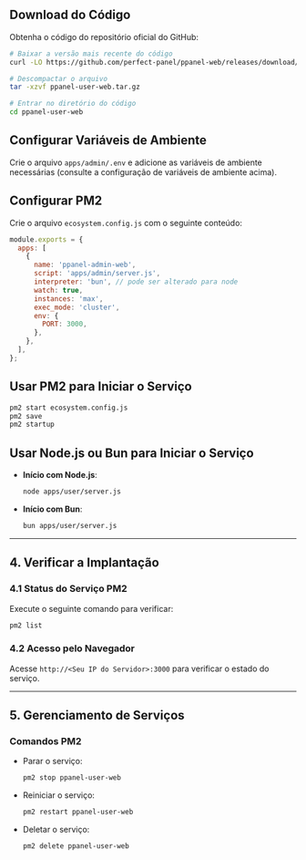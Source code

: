## Download do Código

Obtenha o código do repositório oficial do GitHub:

```bash
# Baixar a versão mais recente do código
curl -LO https://github.com/perfect-panel/ppanel-web/releases/download/v1.0.0/ppanel-admin-web.tar.gz

# Descompactar o arquivo
tar -xzvf ppanel-user-web.tar.gz

# Entrar no diretório do código
cd ppanel-user-web
```

## Configurar Variáveis de Ambiente

Crie o arquivo `apps/admin/.env` e adicione as variáveis de ambiente necessárias (consulte a configuração de variáveis de ambiente acima).

## Configurar PM2

Crie o arquivo `ecosystem.config.js` com o seguinte conteúdo:

```javascript
module.exports = {
  apps: [
    {
      name: 'ppanel-admin-web',
      script: 'apps/admin/server.js',
      interpreter: 'bun', // pode ser alterado para node
      watch: true,
      instances: 'max',
      exec_mode: 'cluster',
      env: {
        PORT: 3000,
      },
    },
  ],
};
```

## Usar PM2 para Iniciar o Serviço

```bash
pm2 start ecosystem.config.js
pm2 save
pm2 startup
```

## Usar Node.js ou Bun para Iniciar o Serviço

- **Início com Node.js**:

  ```bash
  node apps/user/server.js
  ```

- **Início com Bun**:

  ```bash
  bun apps/user/server.js
  ```

---

## **4. Verificar a Implantação**

### **4.1 Status do Serviço PM2**

Execute o seguinte comando para verificar:

```bash
pm2 list
```

### **4.2 Acesso pelo Navegador**

Acesse `http://<Seu IP do Servidor>:3000` para verificar o estado do serviço.

---

## **5. Gerenciamento de Serviços**

### **Comandos PM2**

- Parar o serviço:

  ```bash
  pm2 stop ppanel-user-web
  ```

- Reiniciar o serviço:

  ```bash
  pm2 restart ppanel-user-web
  ```

- Deletar o serviço:

  ```bash
  pm2 delete ppanel-user-web
  ```


<Giscus />
